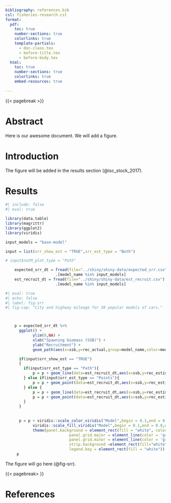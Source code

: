 ```yaml
---
bibliography: references.bib
csl: fisheries-research.csl
format:
  pdf:
    toc: true
    number-sections: true
    colorlinks: true
    template-partials:
      - doc-class.tex
      - before-title.tex
      - before-body.tex
  html:
    toc: true
    number-sections: true
    colorlinks: true
    embed-resources: true
  
---
```


{{< pagebreak >}}

# Abstract

Here is our awesome document. We will add a figure.

# Introduction

The figure will be added in the results section (@isc_stock_2017). 

# Results

```r
#| include: false
#| eval: true

library(data.table)
library(magrittr)
library(ggplot2)
library(viridis)

input_models = "base-model"

input = list(srr_show_est = "TRUE",srr_est_type = "Both")

# input$natM_plot_type = "Path"

    expected_srr_dt = fread(file="../shiny/shiny-data/expected_srr.csv") %>%
                      .[model_name %in% input_models]
    est_recruit_dt = fread(file="../shiny/shiny-data/est_recruit.csv") %>%
                      .[model_name %in% input_models]
```

```r
#| eval: true
#| echo: false
#| label: fig-srr
#| fig-cap: "City and highway mileage for 38 popular models of cars."



    p = expected_srr_dt %>%
      ggplot() +
			ylim(0,NA) +
			xlab("Spawning biomass (SSB)") +
            ylab("Recruitment") +
            geom_path(aes(x=ssb,y=rec_actual,group=model_name,color=model_name),linewidth=1.5)

      if(input$srr_show_est == "TRUE")
      {
        if(input$srr_est_type == "Path"){
            p = p + geom_line(data=est_recruit_dt,aes(x=ssb,y=rec_estimated,group=model_name,color=model_name),alpha=0.5)
        } else if(input$srr_est_type == "Points"){
            p = p + geom_point(data=est_recruit_dt,aes(x=ssb,y=rec_estimated,group=model_name,fill=model_name),shape=21,cex=3)
        } else {
            p = p + geom_line(data=est_recruit_dt,aes(x=ssb,y=rec_estimated,group=model_name,color=model_name),alpha=0.5)
            p = p + geom_point(data=est_recruit_dt,aes(x=ssb,y=rec_estimated,group=model_name,fill=model_name),shape=21,cex=3)
        }
      }
	  
    
      p = p + viridis::scale_color_viridis("Model",begin = 0.1,end = 0.8,direction = 1,option = "H",discrete=TRUE) +
			viridis::scale_fill_viridis("Model",begin = 0.1,end = 0.8,direction = 1,option = "H",discrete=TRUE) +
			theme(panel.background = element_rect(fill = "white", color = "black", linetype = "solid"),
							panel.grid.major = element_line(color = 'gray70',linetype = "dotted"), 
							panel.grid.minor = element_line(color = 'gray70',linetype = "dotted"),
							strip.background =element_rect(fill="white"),
							legend.key = element_rect(fill = "white"))
     p
```

The figure will go here (@fig-srr).

{{< pagebreak> }}

# References  

::: {#refs}
:::